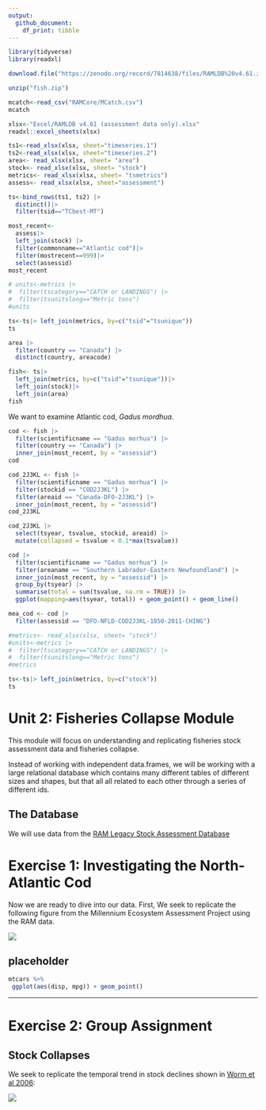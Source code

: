 ```yaml
---
output: 
  github_document:
    df_print: tibble
---
```


```r
library(tidyverse)
library(readxl)
```
```r
download.file("https://zenodo.org/record/7814638/files/RAMLDB%20v4.61.zip?download=1", "fish.zip")
```
```r
unzip("fish.zip")
```

```r
mcatch<-read_csv("RAMCore/MCatch.csv")
mcatch
```
```r
xlsx<-"Excel/RAMLDB v4.61 (assessment data only).xlsx"
readxl::excel_sheets(xlsx)

ts1<-read_xlsx(xlsx, sheet="timeseries.1")
ts2<-read_xlsx(xlsx, sheet="timeseries.2")
area<- read_xlsx(xlsx, sheet= "area")
stock<- read_xlsx(xlsx, sheet= "stock")
metrics<- read_xlsx(xlsx, sheet= "tsmetrics")
assess<- read_xlsx(xlsx, sheet="assessment")

ts<-bind_rows(ts1, ts2) |> 
  distinct()|> 
  filter(tsid=="TCbest-MT")
```

```r
most_recent<-
  assess|>
  left_join(stock) |>
  filter(commonname=="Atlantic cod")|>
  filter(mostrecent==999)|>
  select(assessid)
most_recent
```

```r
# units<-metrics |> 
#  filter(tscategory=="CATCH or LANDINGS") |>
#  filter(tsunitslong=="Metric tons")
#units
```
```r
ts<-ts|> left_join(metrics, by=c("tsid"="tsunique"))
ts
```

```r
area |> 
  filter(country == "Canada") |>
  distinct(country, areacode)
```

```r
fish<- ts|> 
  left_join(metrics, by=c("tsid"="tsunique"))|>
  left_join(stock)|>
  left_join(area)
fish
```

We want to examine Atlantic cod, _Gadus mordhua_. 
```r
cod <- fish |> 
  filter(scientificname == "Gadus morhua") |>
  filter(country == "Canada") |>
  inner_join(most_recent, by = "assessid") 
cod
```

```r
cod_2J3KL <- fish |>
  filter(scientificname == "Gadus morhua") |>
  filter(stockid == "COD2J3KL") |>
  filter(areaid == "Canada-DFO-2J3KL") |>
  inner_join(most_recent, by = "assessid")
cod_2J3KL
```

```r
cod_2J3KL |> 
  select(tsyear, tsvalue, stockid, areaid) |>
  mutate(collapsed = tsvalue < 0.1*max(tsvalue)) 
```


```r
cod |>
  filter(scientificname == "Gadus morhua") |>
  filter(areaname == "Southern Labrador-Eastern Newfoundland") |>
  inner_join(most_recent, by = "assessid") |>
  group_by(tsyear) |>
  summarise(total = sum(tsvalue, na.rm = TRUE)) |>
  ggplot(mapping=aes(tsyear, total)) + geom_point() + geom_line()
```
```r
mea_cod <- cod |>
  filter(assessid == "DFO-NFLD-COD2J3KL-1850-2011-CHING")
```

```r
#metrics<- read_xlsx(xlsx, sheet= "stock")
#units<-metrics |> 
#  filter(tscategory=="CATCH or LANDINGS") |>
#  filter(tsunitslong=="Metric tons")
#metrics
```

```r
ts<-ts|> left_join(metrics, by=c("stock"))
ts
```


# Unit 2: Fisheries Collapse Module

This module will focus on understanding and replicating fisheries stock assessment data and fisheries collapse.

Instead of working with independent data.frames, we will be working with a large relational database which contains many different tables of different sizes and shapes, but that all all related to each other through a series of different ids.

## The Database

We will use data from the [RAM Legacy Stock Assessment Database](https://www.ramlegacy.org/database/)

# Exercise 1: Investigating the North-Atlantic Cod

Now we are ready to dive into our data. First, We seek to replicate the following figure from the Millennium Ecosystem Assessment Project using the RAM data.

![](http://espm-157.carlboettiger.info/img/cod.jpg)

## placeholder

```r
mtcars %>% 
 ggplot(aes(disp, mpg)) + geom_point()
```

------------------------------------------------------------------------

# Exercise 2: Group Assignment

## Stock Collapses

We seek to replicate the temporal trend in stock declines shown in [Worm et al 2006](http://doi.org/10.1126/science.1132294):

![](http://espm-157.carlboettiger.info/img/worm2006.jpg)
